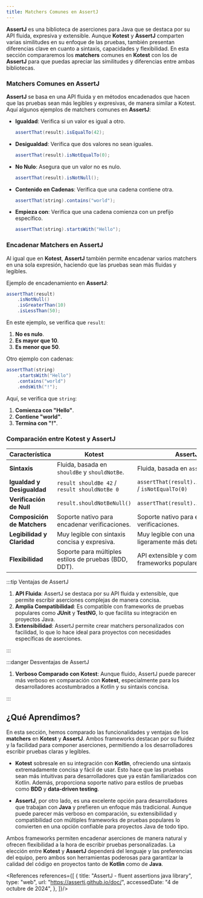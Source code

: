 ```yaml
---
title: Matchers Comunes en AssertJ
---
```


<ReadingTime/>

**AssertJ** es una biblioteca de aserciones para Java que se destaca por su API fluida, expresiva y extensible. Aunque **Kotest** y **AssertJ** comparten varias similitudes en su enfoque de las pruebas, también presentan diferencias clave en cuanto a sintaxis, capacidades y flexibilidad. En esta sección compararemos los **matchers** comunes en **Kotest** con los de **AssertJ** para que puedas apreciar las similitudes y diferencias entre ambas bibliotecas.

### Matchers Comunes en AssertJ

**AssertJ** se basa en una API fluida y en métodos encadenados que hacen que las pruebas sean más legibles y expresivas, de manera similar a Kotest. Aquí algunos ejemplos de matchers comunes en **AssertJ**:

- **Igualdad**: Verifica si un valor es igual a otro.
    ```java
    assertThat(result).isEqualTo(42);
    ```
- **Desigualdad**: Verifica que dos valores no sean iguales.
    ```java
    assertThat(result).isNotEqualTo(0);
    ```
- **No Nulo**: Asegura que un valor no es nulo.
    ```java
    assertThat(result).isNotNull();
    ```
- **Contenido en Cadenas**: Verifica que una cadena contiene otra.
    ```java
    assertThat(string).contains("world");
    ```
- **Empieza con**: Verifica que una cadena comienza con un prefijo específico.
    ```java
    assertThat(string).startsWith("Hello");
    ```

### Encadenar Matchers en AssertJ

Al igual que en **Kotest**, **AssertJ** también permite encadenar varios matchers en una sola expresión, haciendo que las pruebas sean más fluidas y legibles.

Ejemplo de encadenamiento en **AssertJ**:

```java
assertThat(result)
    .isNotNull()
    .isGreaterThan(10)
    .isLessThan(50);
```

En este ejemplo, se verifica que `result`:
1. **No es nulo**.
2. **Es mayor que 10**.
3. **Es menor que 50**.

Otro ejemplo con cadenas:

```java
assertThat(string)
    .startsWith("Hello")
    .contains("world")
    .endsWith("!");
```

Aquí, se verifica que `string`:
1. **Comienza con "Hello"**.
2. **Contiene "world"**.
3. **Termina con "!"**.

### Comparación entre Kotest y AssertJ

| Característica              | **Kotest**                                            | **AssertJ**                                             |
|-----------------------------|-------------------------------------------------------|---------------------------------------------------------|
| **Sintaxis**                | Fluida, basada en `shouldBe` y `shouldNotBe`.         | Fluida, basada en `assertThat()`.                       |
| **Igualdad y Desigualdad**  | `result shouldBe 42` / `result shouldNotBe 0`         | `assertThat(result).isEqualTo(42)` / `isNotEqualTo(0)`  |
| **Verificación de Null**    | `result.shouldNotBeNull()`                            | `assertThat(result).isNotNull()`                        |
| **Composición de Matchers** | Soporte nativo para encadenar verificaciones.         | Soporte nativo para encadenar verificaciones.           |
| **Legibilidad y Claridad**  | Muy legible con sintaxis concisa y expresiva.         | Muy legible con una sintaxis ligeramente más detallada. |
| **Flexibilidad**            | Soporte para múltiples estilos de pruebas (BDD, DDT). | API extensible y compatible con frameworks populares.   |

:::tip Ventajas de AssertJ

1. **API Fluida**: AssertJ se destaca por su API fluida y extensible, que permite escribir aserciones complejas de manera concisa.
2. **Amplia Compatibilidad**: Es compatible con frameworks de pruebas populares como **JUnit** y **TestNG**, lo que facilita su integración en proyectos Java.
3. **Extensibilidad**: AssertJ permite crear matchers personalizados con facilidad, lo que lo hace ideal para proyectos con necesidades específicas de aserciones.

:::

:::danger Desventajas de AssertJ

1. **Verboso Comparado con Kotest**: Aunque fluido, AssertJ puede parecer más verboso en comparación con **Kotest**, especialmente para los desarrolladores acostumbrados a Kotlin y su sintaxis concisa.

:::

## ¿Qué Aprendimos?

En esta sección, hemos comparado las funcionalidades y ventajas de los **matchers** en **Kotest** y **AssertJ**. Ambos frameworks destacan por su fluidez y la facilidad para componer aserciones, permitiendo a los desarrolladores escribir pruebas claras y legibles.

- **Kotest** sobresale en su integración con **Kotlin**, ofreciendo una sintaxis extremadamente concisa y fácil de usar. Esto hace que las pruebas sean más intuitivas para desarrolladores que ya están familiarizados con Kotlin. Además, proporciona soporte nativo para estilos de pruebas como **BDD** y **data-driven testing**.

- **AssertJ**, por otro lado, es una excelente opción para desarrolladores que trabajan con **Java** y prefieren un enfoque más tradicional. Aunque puede parecer más verboso en comparación, su extensibilidad y compatibilidad con múltiples frameworks de pruebas populares lo convierten en una opción confiable para proyectos Java de todo tipo.

Ambos frameworks permiten encadenar aserciones de manera natural y ofrecen flexibilidad a la hora de escribir pruebas personalizadas. La elección entre **Kotest** y **AssertJ** dependerá del lenguaje y las preferencias del equipo, pero ambos son herramientas poderosas para garantizar la calidad del código en proyectos tanto de **Kotlin** como de **Java**.

<References references={[
    {
        title: "AssertJ - fluent assertions java library",
        type: "web",
        url: "https://assertj.github.io/doc/",
        accessedDate: "4 de octubre de 2024",
    },
]}/>
